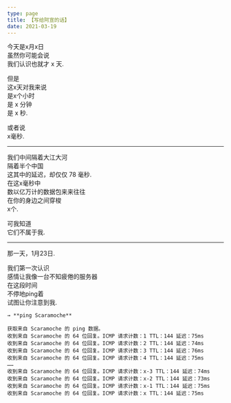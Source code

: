 ```yaml
---
type: page
title: 【写给阿宣的话】
date: 2021-03-19
---
```

  
今天是x月x日  
虽然你可能会说  
我们认识也就才 x 天.  

但是  
这x天对我来说  
是x个小时  
是 x 分钟  
是 x 秒.  

或者说  
x毫秒.  

---

我们中间隔着大江大河  
隔着半个中国  
这其中的延迟，却仅仅 78 毫秒.  
在这x毫秒中  
数以亿万计的数据包来来往往  
在你的身边之间穿梭  
x个. 

可我知道   
它们不属于我.  

---

那一天，1月23日.

我们第一次认识  
感情让我像一台不知疲倦的服务器  
在这段时间  
不停地ping着  
试图让你注意到我.  
  
  
```
→ **ping Scaramoche**  
  
获取来自 Scaramoche 的 ping 数据。  
收到来自 Scaramoche 的 64 位回复。ICMP 请求计数：1 TTL：144 延迟：75ms  
收到来自 Scaramoche 的 64 位回复。ICMP 请求计数：2 TTL：144 延迟：74ms  
收到来自 Scaramoche 的 64 位回复。ICMP 请求计数：3 TTL：144 延迟：76ms  
收到来自 Scaramoche 的 64 位回复。ICMP 请求计数：4 TTL：144 延迟：75ms  
……  
收到来自 Scaramoche 的 64 位回复。ICMP 请求计数：x-3 TTL：144 延迟：74ms  
收到来自 Scaramoche 的 64 位回复。ICMP 请求计数：x-2 TTL：144 延迟：73ms  
收到来自 Scaramoche 的 64 位回复。ICMP 请求计数：x-1 TTL：144 延迟：75ms  
收到来自 Scaramoche 的 64 位回复。ICMP 请求计数：x TTL：144 延迟：75ms  
```